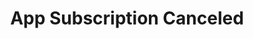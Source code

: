 ---
title: 'App Subscription Canceled'
description: 'This event is triggered whenever an app subscription ends on a company.'
---